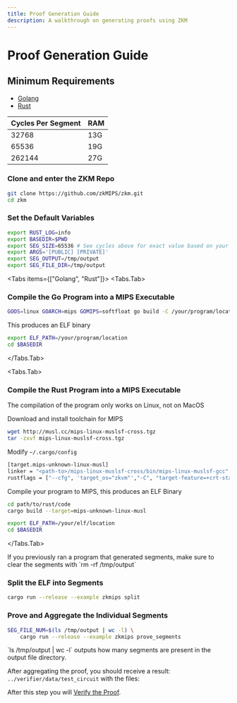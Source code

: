 ```yaml
---
title: Proof Generation Guide
description: A walkthrough on generating proofs using ZKM
---
```



# Proof Generation Guide

<Cards>
  <Card title="Prover Code" href="https://github.com/zkMIPS/zkm" arrow />
</Cards>

## Minimum Requirements

- [Golang](https://go.dev/dl)
- [Rust](https://www.rust-lang.org/tools/install)

| Cycles Per Segment | RAM |
| ------------------ | --- |
| 32768              | 13G |
| 65536              | 19G |
| 262144             | 27G |

<Steps>

### Clone and enter the ZKM Repo

```sh copy
git clone https://github.com/zkMIPS/zkm.git
cd zkm
```

### Set the Default Variables

```sh copy
export RUST_LOG=info
export BASEDIR=$PWD
export SEG_SIZE=65536 # See cycles above for exact value based on your RAM
export ARGS='[PUBLIC] [PRIVATE]'
export SEG_OUTPUT=/tmp/output
export SEG_FILE_DIR=/tmp/output
```

<Tabs items={["Golang", "Rust"]}>
<Tabs.Tab>

### Compile the Go Program into a MIPS Executable

```sh copy
GOOS=linux GOARCH=mips GOMIPS=softfloat go build -C /your/program/location
```

This produces an ELF binary

```sh copy
export ELF_PATH=/your/program/location
cd $BASEDIR
```

</Tabs.Tab>

<Tabs.Tab>

### Compile the Rust Program into a MIPS Executable

<Callout type="warning">
  The compilation of the program only works on Linux, not on MacOS
</Callout>

Download and install toolchain for MIPS

```sh copy
wget http://musl.cc/mips-linux-muslsf-cross.tgz
tar -zxvf mips-linux-muslsf-cross.tgz
```

Modify `~/.cargo/config`

```sh copy
[target.mips-unknown-linux-musl]
linker = "<path-to>/mips-linux-muslsf-cross/bin/mips-linux-muslsf-gcc"
rustflags = ["--cfg", 'target_os="zkvm"',"-C", "target-feature=+crt-static", "-C"
```

Compile your program to MIPS, this produces an ELF Binary

```sh copy
cd path/to/rust/code
cargo build --target=mips-unknown-linux-musl
```

```sh copy
export ELF_PATH=/your/elf/location
cd $BASEDIR
```

</Tabs.Tab>
</Tabs>

<Callout type="info">
  If you previously ran a program that generated segments, make sure to clear
  the segments with `rm -rf /tmp/output`
</Callout>

### Split the ELF into Segments

```sh copy
cargo run --release --example zkmips split
```

### Prove and Aggregate the Individual Segments

```sh copy
SEG_FILE_NUM=$(ls /tmp/output | wc -l) \
    cargo run --release --example zkmips prove_segments
```

<Callout type="info">
  `ls /tmp/output | wc -l` outputs how many segments are present in the output
  file directory.
</Callout>

After aggregating the proof, you should receive a result: `../verifier/data/test_circuit` with the files:

<FileTree>
  <FileTree.File name="common_circuit_data.json" />
  <FileTree.File name="proof_with_public_inputs.json" />
  <FileTree.File name="verifier_only_circuit_data.json" />
</FileTree>

</Steps>

After this step you will [Verify the Proof](/docs/guides/proof-verification-guide/).
